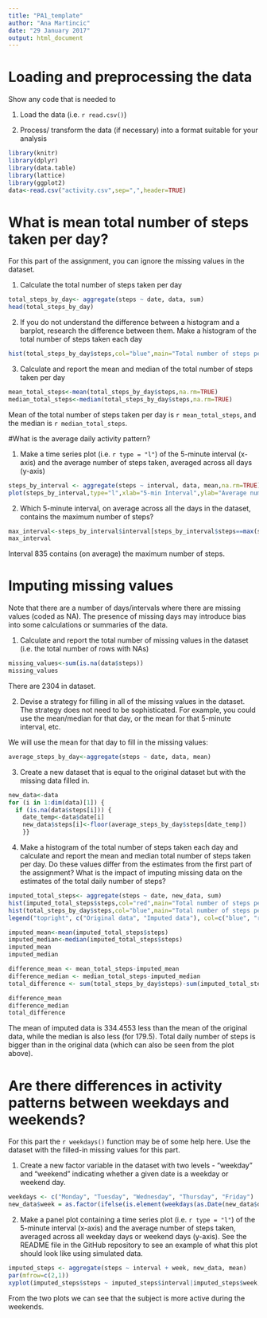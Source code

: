 ---
title: "PA1_template"
author: "Ana Martincic"
date: "29 January 2017"
output: html_document
---
# Loading and preprocessing the data

Show any code that is needed to 

1. Load the data (i.e. ` r read.csv()`)

2. Process/ transform the data (if necessary) into a format suitable for your analysis

```{r}
library(knitr)
library(dplyr)
library(data.table)
library(lattice)
library(ggplot2)
data<-read.csv("activity.csv",sep=",",header=TRUE)
```

# What is mean total number of steps taken per day?

For this part of the assignment, you can ignore the missing values in the dataset.

1. Calculate the total number of steps taken per day

```{r}
total_steps_by_day<- aggregate(steps ~ date, data, sum)
head(total_steps_by_day)
```

2. If you do not understand the difference between a histogram and a barplot, research the difference between them. Make a histogram of the total number of steps taken each day

```{r, fig.width=6, fig.height=6}
hist(total_steps_by_day$steps,col="blue",main="Total number of steps per day",xlab="Number of steps",ylab="Number of days")
```

3. Calculate and report the mean and median of the total number of steps taken per day

```{r}
mean_total_steps<-mean(total_steps_by_day$steps,na.rm=TRUE)
median_total_steps<-median(total_steps_by_day$steps,na.rm=TRUE)
```

Mean of the total number of steps taken per day is `r mean_total_steps`, and the median is `r median_total_steps`.

#What is the average daily activity pattern?

1. Make a time series plot (i.e. ` r type = "l"`) of the 5-minute interval (x-axis) and the average number of steps taken, averaged across all days (y-axis)

```{r}
steps_by_interval <- aggregate(steps ~ interval, data, mean,na.rm=TRUE)
plot(steps_by_interval,type="l",xlab="5-min Interval",ylab="Average number of steps",main="Average number of steps per day by interval")
```

2. Which 5-minute interval, on average across all the days in the dataset, contains the maximum number of steps?

```{r}
max_interval<-steps_by_interval$interval[steps_by_interval$steps==max(steps_by_interval$steps)]
max_interval
```

Interval 835 contains (on average) the maximum number of steps.


# Imputing missing values

Note that there are a number of days/intervals where there are missing values (coded as NA). The presence of missing days may introduce bias into some calculations or summaries of the data.

1. Calculate and report the total number of missing values in the dataset (i.e. the total number of rows with NAs)

```{r}
missing_values<-sum(is.na(data$steps))
missing_values
```

There are 2304 in dataset.

2. Devise a strategy for filling in all of the missing values in the dataset. The strategy does not need to be sophisticated. For example, you could use the mean/median for that day, or the mean for that 5-minute interval, etc.

We will use the mean for that day to fill in the missing values:

```{r}
average_steps_by_day<-aggregate(steps ~ date, data, mean)
```

3. Create a new dataset that is equal to the original dataset but with the missing data filled in.

```{r}
new_data<-data
for (i in 1:dim(data)[1]) { 
  if (is.na(data$steps[i])) {
    date_temp<-data$date[i]
    new_data$steps[i]<-floor(average_steps_by_day$steps[date_temp])
    }}
```


4. Make a histogram of the total number of steps taken each day and calculate and report the mean and median total number of steps taken per day. Do these values differ from the estimates from the first part of the assignment? What is the impact of imputing missing data on the estimates of the total daily number of steps?

```{r}
imputed_total_steps<- aggregate(steps ~ date, new_data, sum)
hist(imputed_total_steps$steps,col="red",main="Total number of steps per day",xlab="Number of steps",ylab="Number of days")
hist(total_steps_by_day$steps,col="blue",main="Total number of steps per day",xlab="Number of steps",ylab="Number of days",add=T)
legend("topright", c("Original data", "Imputed data"), col=c("blue", "red"), lwd=5)

imputed_mean<-mean(imputed_total_steps$steps)
imputed_median<-median(imputed_total_steps$steps)
imputed_mean
imputed_median

difference_mean <- mean_total_steps-imputed_mean
difference_median <- median_total_steps-imputed_median
total_difference <- sum(total_steps_by_day$steps)-sum(imputed_total_steps$steps)

difference_mean
difference_median
total_difference
```

The mean of imputed data is 334.4553 less than the mean of the original data, while the median is also less (for 179.5). Total daily number of steps is bigger than in the original data (which can also be seen from the plot above).


# Are there differences in activity patterns between weekdays and weekends?

For this part the ` r weekdays()` function may be of some help here. Use the dataset with the filled-in missing values for this part.

1. Create a new factor variable in the dataset with two levels - "weekday" and "weekend" indicating whether a given date is a weekday or weekend day.

```{r}
weekdays <- c("Monday", "Tuesday", "Wednesday", "Thursday", "Friday")
new_data$week = as.factor(ifelse(is.element(weekdays(as.Date(new_data$date)),weekdays), "Weekday", "Weekend"))
```

2. Make a panel plot containing a time series plot (i.e. ` r type = "l"`) of the 5-minute interval (x-axis) and the average number of steps taken, averaged across all weekday days or weekend days (y-axis). See the README file in the GitHub repository to see an example of what this plot should look like using simulated data.

```{r,eval=TRUE }
imputed_steps <- aggregate(steps ~ interval + week, new_data, mean)
par(mfrow=c(2,1))
xyplot(imputed_steps$steps ~ imputed_steps$interval|imputed_steps$week, main="Average Steps per Day by Interval",xlab="5-min Interval", ylab="Number of steps", type="l")
```

From the two plots we can see that the subject is more active during the weekends.